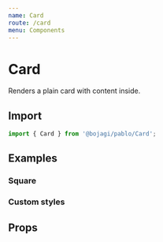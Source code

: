 ```yaml
---
name: Card
route: /card
menu: Components
---
```



# Card

Renders a plain card with content inside.

## Import

```js
import { Card } from '@bojagi/pablo/Card';
```

## Examples

### Square
<Playground>
<PlainCard />
</Playground>

### Custom styles
<Playground>
<CustomStyles />
</Playground>

## Props
<Props of={Card} />
